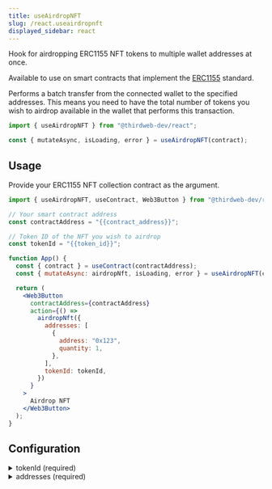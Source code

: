 ```yaml
---
title: useAirdropNFT
slug: /react.useairdropnft
displayed_sidebar: react
---
```



Hook for airdropping ERC1155 NFT tokens to multiple wallet addresses at once.

Available to use on smart contracts that implement the [ERC1155](/solidity/extensions/erc1155) standard.

Performs a batch transfer from the connected wallet to the specified addresses.
This means you need to have the total number of tokens you wish to airdrop available in the wallet that performs this transaction.

```jsx
import { useAirdropNFT } from "@thirdweb-dev/react";

const { mutateAsync, isLoading, error } = useAirdropNFT(contract);
```

## Usage

Provide your ERC1155 NFT collection contract as the argument.

```jsx
import { useAirdropNFT, useContract, Web3Button } from "@thirdweb-dev/react";

// Your smart contract address
const contractAddress = "{{contract_address}}";

// Token ID of the NFT you wish to airdrop
const tokenId = "{{token_id}}";

function App() {
  const { contract } = useContract(contractAddress);
  const { mutateAsync: airdropNft, isLoading, error } = useAirdropNFT(contract);

  return (
    <Web3Button
      contractAddress={contractAddress}
      action={() =>
        airdropNft({
          addresses: [
            {
              address: "0x123",
              quantity: 1,
            },
          ],
          tokenId: tokenId,
        })
      }
    >
      Airdrop NFT
    </Web3Button>
  );
}
```

## Configuration

<details>
  <summary>tokenId (required)</summary>
  <div>

### tokenId (required)

The token ID of the NFT to airdrop.

```jsx
import { useAirdropNFT, useContract, Web3Button } from "@thirdweb-dev/react";

// Your smart contract address
const contractAddress = "{{contract_address}}";

const tokenId = "{{token_id}}";

function App() {
  const { contract } = useContract(contractAddress);
  const { mutateAsync: airdropNft, isLoading, error } = useAirdropNFT(contract);

  return (
    <Web3Button
      contractAddress={contractAddress}
      action={() =>
        airdropNft({
          addresses: [],
          // highlight-next-line
          tokenId: tokenId,
        })
      }
    >
      Airdrop NFT
    </Web3Button>
  );
}
```

</div>
</details>

<details>
  <summary>addresses (required)</summary>
  <div>

### addresses (required)

An array of objects containing an `address` and `quantity` of NFTs to airdrop to each address.

```jsx
import { useAirdropNFT, useContract, Web3Button } from "@thirdweb-dev/react";

// Your smart contract address
const contractAddress = "{{contract_address}}";

const tokenId = "{{token_id}}";

function App() {
  const { contract } = useContract(contractAddress);
  const { mutateAsync: airdropNft, isLoading, error } = useAirdropNFT(contract);

  return (
    <Web3Button
      contractAddress={contractAddress}
      action={() =>
        airdropNft({
          // highlight-start
          addresses: [
            {
              address: "0x124",
              quantity: 8,
            },
            {
              address: "0x120",
              quantity: 2,
            },
            {
              address: "0x127",
              quantity: 5,
            },
          ],
          // highlight-end
          tokenId: tokenId,
        })
      }
    >
      Airdrop NFT
    </Web3Button>
  );
}
```

</div>
</details>
